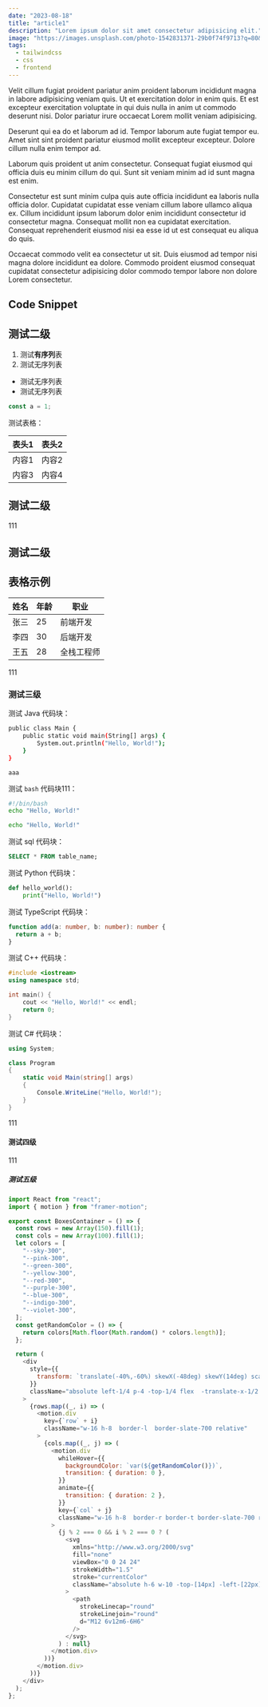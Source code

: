 ```yaml
---
date: "2023-08-18"
title: "article1"
description: "Lorem ipsum dolor sit amet consectetur adipisicing elit."
image: "https://images.unsplash.com/photo-1542831371-29b0f74f9713?q=80&w=3540&auto=format&fit=crop&ixlib=rb-4.0.3&ixid=M3wxMjA3fDB8MHxwaG90by1wYWdlfHx8fGVufDB8fHx8fA%3D%3D"
tags:
  - tailwindcss
  - css
  - frontend
---
```


Velit cillum fugiat proident pariatur anim proident laborum incididunt magna in labore adipisicing veniam quis. Ut et exercitation dolor in enim quis. Et est excepteur exercitation voluptate in qui duis nulla in anim ut commodo deserunt nisi. Dolor pariatur irure occaecat Lorem mollit veniam adipisicing.

Deserunt qui ea do et laborum ad id. Tempor laborum aute fugiat tempor eu. Amet sint sint proident pariatur eiusmod mollit excepteur excepteur. Dolore cillum nulla enim tempor ad.

Laborum quis proident ut anim consectetur. Consequat fugiat eiusmod qui officia duis eu minim cillum do qui. Sunt sit veniam minim ad id sunt magna est enim.

Consectetur est sunt minim culpa quis aute officia incididunt ea laboris nulla officia dolor. Cupidatat cupidatat esse veniam cillum labore ullamco aliqua ex. Cillum incididunt ipsum laborum dolor enim incididunt consectetur id consectetur magna. Consequat mollit non ea cupidatat exercitation. Consequat reprehenderit eiusmod nisi ea esse id ut est consequat eu aliqua do quis.

Occaecat commodo velit ea consectetur ut sit. Duis eiusmod ad tempor nisi magna dolore incididunt ea dolore. Commodo proident eiusmod consequat cupidatat consectetur adipisicing dolor commodo tempor labore non dolore Lorem consectetur.

## Code Snippet

## 测试二级

1. 测试**有序列**表
2. 测试无序列表

- 测试无序列表
- 测试无序列表

```javascript
const a = 1;
```

测试表格：

| 表头1 | 表头2 |
|-------|-------|
| 内容1 | 内容2 |
| 内容3 | 内容4 |

## 测试二级

111

## 测试二级

## 表格示例

| 姓名 | 年龄 | 职业       |
| ---- | ---- | ---------- |
| 张三 | 25   | 前端开发   |
| 李四 | 30   | 后端开发   |
| 王五 | 28   | 全栈工程师 |


111

### 测试三级

测试 Java 代码块：

```bash
public class Main {
    public static void main(String[] args) {
        System.out.println("Hello, World!");
    }
}
```

`aaa`

测试 `bash` 代码块111：

```bash
#!/bin/bash
echo "Hello, World!"
```

```bash
echo "Hello, World!"
```

测试 sql 代码块：

```sql
SELECT * FROM table_name;
```

测试 Python 代码块：

```python
def hello_world():
    print("Hello, World!")
```

测试 TypeScript 代码块：

```typescript
function add(a: number, b: number): number {
  return a + b;
}
```

测试 C++ 代码块：

```cpp
#include <iostream>
using namespace std;

int main() {
    cout << "Hello, World!" << endl;
    return 0;
}
```

测试 C# 代码块：

```csharp
using System;

class Program
{
    static void Main(string[] args)
    {
        Console.WriteLine("Hello, World!");
    }
}
```

111

#### 测试四级

111

##### 测试五级

```javascript
import React from "react";
import { motion } from "framer-motion";

export const BoxesContainer = () => {
  const rows = new Array(150).fill(1);
  const cols = new Array(100).fill(1);
  let colors = [
    "--sky-300",
    "--pink-300",
    "--green-300",
    "--yellow-300",
    "--red-300",
    "--purple-300",
    "--blue-300",
    "--indigo-300",
    "--violet-300",
  ];
  const getRandomColor = () => {
    return colors[Math.floor(Math.random() * colors.length)];
  };

  return (
    <div
      style={{
        transform: `translate(-40%,-60%) skewX(-48deg) skewY(14deg) scale(0.675) rotate(0deg) translateZ(0)`,
      }}
      className="absolute left-1/4 p-4 -top-1/4 flex  -translate-x-1/2 -translate-y-1/2 w-full h-full z-0 "
    >
      {rows.map((_, i) => (
        <motion.div
          key={`row` + i}
          className="w-16 h-8  border-l  border-slate-700 relative"
        >
          {cols.map((_, j) => (
            <motion.div
              whileHover={{
                backgroundColor: `var(${getRandomColor()})`,
                transition: { duration: 0 },
              }}
              animate={{
                transition: { duration: 2 },
              }}
              key={`col` + j}
              className="w-16 h-8  border-r border-t border-slate-700 relative"
            >
              {j % 2 === 0 && i % 2 === 0 ? (
                <svg
                  xmlns="http://www.w3.org/2000/svg"
                  fill="none"
                  viewBox="0 0 24 24"
                  strokeWidth="1.5"
                  stroke="currentColor"
                  className="absolute h-6 w-10 -top-[14px] -left-[22px] text-slate-700 stroke-[1px] pointer-events-none"
                >
                  <path
                    strokeLinecap="round"
                    strokeLinejoin="round"
                    d="M12 6v12m6-6H6"
                  />
                </svg>
              ) : null}
            </motion.div>
          ))}
        </motion.div>
      ))}
    </div>
  );
};
```
